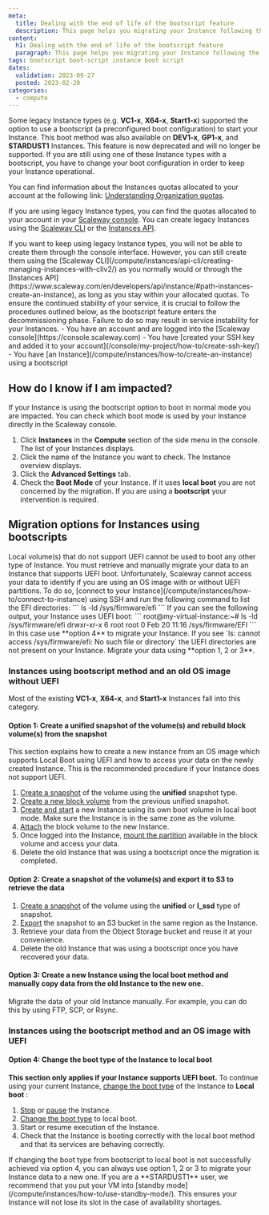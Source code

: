 ```yaml
---
meta:
  title: Dealing with the end of life of the bootscript feature
  description: This page helps you migrating your Instance following the EOL of the bootscript feature
content:
  h1: Dealing with the end of life of the bootscript feature
  paragraph: This page helps you migrating your Instance following the EOL of the bootscript feature
tags: bootscript boot-script instance boot script
dates:
  validation: 2023-09-27
  posted: 2023-02-20
categories:
  - compute
---
```


Some legacy Instance types (e.g. **VC1-x**, **X64-x**, **Start1-x**) supported the option to use a bootscript (a preconfigured boot configuration) to start your Instance. This boot method was also available on **DEV1-x**, **GP1-x**, and **STARDUST1** Instances. This feature is now deprecated and will no longer be supported.
If you are still using one of these Instance types with a bootscript, you have to change your boot configuration in order to keep your Instance operational.

You can find information about the Instances quotas allocated to your account at the following link: [Understanding Organization quotas](/console/my-account/reference-content/organization-quotas/).

If you are using legacy Instance types, you can find the quotas allocated to your account in your [Scaleway console](https://console.scaleway.com/organization/settings). You can create legacy Instances using the [Scaleway CLI](/compute/instances/api-cli/creating-managing-instances-with-cliv2/) or the [Instances API](https://www.scaleway.com/en/developers/api/instance/#path-instances-create-an-instance).

<Message type="note">
  If you want to keep using legacy Instance types, you will not be able to create them through the console interface. However, you can still create them using the [Scaleway CLI](/compute/instances/api-cli/creating-managing-instances-with-cliv2/) as you normally would or through the [Instances API](https://www.scaleway.com/en/developers/api/instance/#path-instances-create-an-instance), as long as you stay within your allocated quotas.
</Message>

<Message type="important">
  To ensure the continued stability of your service, it is crucial to follow the procedures outlined below, as the bootscript feature enters the decommissioning phase. Failure to do so may result in service instability for your Instances.
</Message>

<Macro id="iam-requirements" />

<Message type="requirement">
  - You have an account and are logged into the [Scaleway console](https://console.scaleway.com)
  - You have [created your SSH key and added it to your account](/console/my-project/how-to/create-ssh-key/)
  - You have [an Instance](/compute/instances/how-to/create-an-instance) using a bootscript
</Message>

## How do I know if I am impacted?

If your Instance is using the bootscript option to boot in normal mode you are impacted. You can check which boot mode is used by your Instance directly in the Scaleway console.

1. Click **Instances** in the **Compute** section of the side menu in the console. The list of your Instances displays.
2. Click the name of the Instance you want to check. The Instance overview displays. 
3. Click the **Advanced Settings** tab.
4. Check the **Boot Mode** of your Instance. If it uses **local boot** you are not concerned by the migration. If you are using a **bootscript** your intervention is required.
    <Lightbox src="scaleway-boot-modes.webp" alt="" />

## Migration options for Instances using bootscripts

<Message type="important">
  Local volume(s) that do not support UEFI cannot be used to boot any other type of Instance. You must retrieve and manually migrate your data to an Instance that supports UEFI boot.  
  Unfortunately, Scaleway cannot access your data to identify if you are using an OS image with or without UEFI partitions.
  To do so, [connect to your Instance](/compute/instances/how-to/connect-to-instance) using SSH and run the following command to list the EFI directories:
  ```
  ls -ld /sys/firmware/efi
  ```
  If you can see the following output, your Instance uses UEFI boot:
  ```
  root@my-virtual-instance:~# ls -ld /sys/firmware/efi
  drwxr-xr-x 6 root root 0 Feb 20 11:16 /sys/firmware/EFI
  ```
  In this case use **option 4** to migrate your Instance.
  If you see `ls: cannot access /sys/firmware/efi: No such file or directory` the UEFI directories are not present on your Instance. Migrate your data using **option 1, 2 or 3**.
</Message>

### Instances using bootscript method and an old OS image without UEFI

Most of the existing **VC1-x**, **X64-x**, and **Start1-x** Instances fall into this category.

#### Option 1: Create a unified snapshot of the volume(s) and rebuild block volume(s) from the snapshot

This section explains how to create a new instance from an OS image which supports Local Boot using UEFI and how to access your data on the newly created Instance. This is the recommended procedure if your Instance does not support UEFI.

1. [Create a snapshot](/compute/instances/how-to/create-a-snapshot/) of the volume using the **unified** snapshot type.
2. [Create a new block volume](/storage/block/how-to/create-a-volume) from the previous unified snapshot.
3. [Create and start](/compute/instances/how-to/create-an-instance/) a new Instance using its own boot volume in local boot mode. Make sure the Instance is in the same zone as the volume.
4. [Attach](/storage/block/how-to/attach-a-volume/) the block volume to the new Instance.
5. Once logged into the Instance, [mount the partition](/storage/block/how-to/mount-and-use-volume/) available in the block volume and access your data.
6. Delete the old Instance that was using a bootscript once the migration is completed.

#### Option 2: Create a snapshot of the volume(s) and export it to S3 to retrieve the data

1. [Create a snapshot](/compute/instances/how-to/create-a-snapshot/) of the volume using the **unified** or **l_ssd** type of snapshot.
2. [Export](/compute/instances/how-to/snapshot-import-export-feature) the snapshot to an S3 bucket in the same region as the Instance.
3. Retrieve your data from the Object Storage bucket and reuse it at your convenience.
4. Delete the old Instance that was using a bootscript once you have recovered your data.

#### Option 3: Create a new Instance using the local boot method and manually copy data from the old Instance to the new one.

Migrate the data of your old Instance manually. For example, you can do this by using FTP, SCP, or Rsync.

### Instances using the bootscript method and an OS image with UEFI

#### Option 4: Change the boot type of the Instance to local boot

**This section only applies if your Instance supports UEFI boot.** To continue using your current Instance, [change the boot type](/compute/instances/how-to/use-boot-modes/#how-to-use-local-boot) of the Instance to **Local boot** :

1. [Stop](/compute/instances/how-to/power-off-instance/) or [pause](/compute/instances/how-to/use-standby-mode/) the Instance.
2. [Change the boot type](/compute/instances/how-to/use-boot-modes/#how-to-use-local-boot) to local boot.
3. Start or resume execution of the Instance.
4. Check that the Instance is booting correctly with the local boot method and that its services are behaving correctly.

<Message type="tip">
  If changing the boot type from bootscript to local boot is not successfully achieved via option 4, you can always use option 1, 2 or 3 to migrate your Instance data to a new one.
</Message>

<Message type="tip">
  If you are a **STARDUST1** user, we recommend that you put your VM into [standby mode](/compute/instances/how-to/use-standby-mode/). This ensures your Instance will not lose its slot in the case of availability shortages.
</Message>
